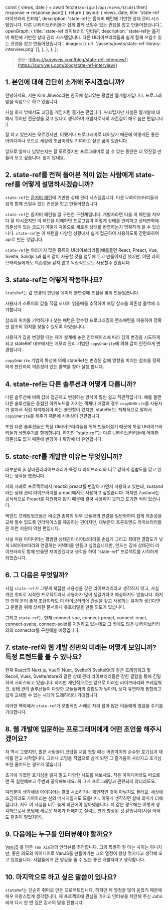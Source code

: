   const { views, date } = await fetch(`${origin}/api/views/${id}`).then(
    response => response.json()
  );
  return {
    layout: {
      views,
      date,
      title: 'state-ref 라이브러리 인터뷰',
      description:
        'state-ref는 옵저버 패턴에 기반한 상태 관리 시스템입니다. 다른 UI라이브러리들과 쉽게 함께 쓰일수 있는 컨셉을 잡고 만들어졌습니다.',
      openGraph: {
        title: 'state-ref 라이브러리 인터뷰',
        description:
          'state-ref는 옵저버 패턴에 기반한 상태 관리 시스템입니다. 다른 UI라이브러리들과 쉽게 함께 쓰일수 있는 컨셉을 잡고 만들어졌습니다.',
        images: [{ url: '/assets/posts/state-ref-library-interview.png' }],
      },
    },
  };
};

> 원문: [https://survivejs.com/blog/state-ref-interview/](https://survivejs.com/blog/state-ref-interview/)

## 1. 본인에 대해 간단히 소개해 주시겠습니까?

안녕하세요, 저는 Kim Jinwoo라는 한국에 살고있는 평범한 웹개발자입니다. 프로그래밍을 직업으로 하고 있습니다.

사실 회사 밖에서도 코딩을 게임처럼 즐기는 편입니다. 부끄럽지만 사실은 웹개발에 대해서 뛰어난 전문성을 갖고 있다고 생각하며 개발자로서의 자존감이 매우 높은 편입니다 :)

잘 하고 있는지는 모르겠지만, 어쨌거나 프로그래머로 태어났기 때문에 어떻게든 좋은 아이디어나 코드로 세상에 조금이라도 기여하고 싶은 꿈이 있습니다.

앞으로 얼마나 남았는지는 잘 모르겠지만 프로그래머로 살 수 있는 동안은 더 멋진걸 만들어 보고 싶습니다. 쉽지 않네요.

## 2. state-ref를 전혀 들어본 적이 없는 사람에게 state-ref를 어떻게 설명하시겠습니까?


`state-ref`는 [옵저버 패턴](https://en.wikipedia.org/wiki/Observer_pattern)에 기반한 상태 관리 시스템입니다. 다른 UI라이브러리들과 쉽게 함께 쓰일수 있는 컨셉을 잡고 만들어졌습니다.

`state-ref`는 옵저버 패턴을 잘 구현한 구현체입니다. 개발자라면 다들 이 패턴을 저보다 잘 아시겠지만 이 패턴을 이해하면 프로그램이 어떻게 상태를 관리하고 상태변화에 의존성이 있는 코드가 어떻게 자동으로 새로운 상태를 반영하는지 명확하게 알 수 있습니다. `state-ref`는 이 패턴을 다양한 상황에서 쉽게 접근하여 사용하도록 간편화하여 api로 만든 것입니다.

`state-ref`는 여러가지 많은 종류의 UI라이브러리들(예를들면 React, Preact, Vue, Svelte, Solidjs )과 쉽게 같이 사용할 것을 염두에 두고 만들어지긴 했지만, 어떤 라이브러리들에게도 의존성을 갖지 않고 독립적으로도 사용할수 있습니다.


## 3. state-ref는 어떻게 작동하나요?

`StateRef`는 값 변경의 판단을 데이터 불변성에 초점을 맞춰 만들었습니다.

사용자가 스토어의 값을 직접 꺼내어 읽을때를 추적하여 해당 참조를 의존성 콜백에 추가합니다.

참조의 위치를 기억하거나 찾는 패턴은 함수형 프로그래밍의 랜즈패턴을 이용하여 정확한 참조의 위치를 찾을수 있도록 하였습니다.

사용자가 값을 변경할 때는 제가 설계해 놓은 인터페이스에 따라 값의 변경을 시도하게 되고 stateRef 내부에서는 메모리 관리 기법인 `copyOnWrite`에 의해 값이 안전하게 변경됩니다.

`copyOnWrite` 기법의 특성에 의해 stateRef는 변경된 값에 영향을 미치는 참조를 정확하게 판단하여 의존성이 있는 콜백을 찾아 실행 합니다.

## 4. state-ref는 다른 솔루션과 어떻게 다릅니까?

다른 솔루션에 비해 값에 접근하고 변경하는 방식이 훨씬 쉽고 직관적입니다. 예를 들면 다른 솔루션들은 중첩된 하위노드를 가지는 객체나 배열의 경우 `copyOnWrite`를 사용자가 알아서 직접 처리해줘야 하는 불편함이 있지만, stateRef는 자체적으로 알아서 `copyOnWrite`를 해주기 때문에 사용성이 간편합니다.

또한 다른 솔루션들은 특정 UI라이브러리들을 위해 만들어졌기 때문에 특정 UI라이브러리들과 생명주기를 함께합니다. 하지만 “state-ref”는 다른 UI라이브러리들에 어떠한 의존성도 없기 때문에 변경이나 확장에 더 유연합니다.

## 5. state-ref를 개발한 이유는 무엇입니까?

대부분의 js 상태관리라이브러리가 특정 UI라이브러리와 너무 강하게 결합도를 갖고 있다는 생각을 했습니다.

저의 사례로 프로젝트에서 react와 preact를 번갈아 가면서 사용하고 있는데, zustand라는 상태 관리 라이브러리를 preact에서도 사용하고 싶었습니다. 하지만 Zustand는 공식적으로 Preact를 지원하지 않기 때문에 결국 사용하지 못하고 포기한 적이 있습니다.

백엔드 프레임워크들은 비슷한 종류의 외부 모듈과의 연결을 일반화하여 쉽게 의존성을 교체 할수 있도록 인터페이스를 제공하는 편이지만, 대부분의 프론트엔드 라이브러리들은 이런 지원이 약한 편입니다.

사실 처음 아이디어는 평범한 상태관리 라이브러리를 손쉽게 그리고 최대한 결합도가 낮게 UI라이브러리와 연결하는 커넥터를 만들고 싶었습니다만, 만드는 김에 상태관리 라이브러리도 함께 만들면 재미있겠다고 생각을 하여 “state-ref” 프로젝트를 시작하게 되었습니다.


## 6. 그 다음은 무엇일까?

사실 `state-ref`가 그렇게 복잡한 사용성을 갖은 라이브러리라고 생각하지 않고, 사실 개인 취미로 시작한 프로젝트라서 사용자가 많이 생길거라고 예상하지도 않습니다. 하지만 만약 운이 좋게 조금이라도 이 라이브러리에 관심을 갖고 사용하는 유저가 생긴다면 그 분들을 위해 상세한 문서화나 듀토리얼을 만들 의도가 있습니다.

그리고 `state-ref`는 현재 connect-vue, connect-preact, connect-react, connect-svelte, connect-solid를 지원하고 있는데요 그 밖에도 많은 UI라이브러리와의 connector를 구현해볼 예정입니다.


## 7. state-ref와 웹 개발 전반의 미래는 어떻게 보입니까? 특정 트렌드를 볼 수 있나요?

현재 React의 Next.js, Vue의 Nuxt, Svelte의 SvelteKit과 같은 프레임워크 및 Recoil, Vuex, Svelte/store와 같은 상태 관리 라이브러리들은 강한 결합을 통해 긴밀하게 서비스되고 있습니다. 하지만 개인적으로는 앞으로 이러한 라이브러리와 프레임워크, 상태 관리 솔루션들이 다양한 모듈들과의 결합도가 낮아져, 보다 유연하게 통합되고 쉽게 교체할 수 있는 시대가 도래하리라 기대합니다.

이러한 맥락에서 `state-ref`가 모범적인 사례로 자리 잡아 많은 이들에게 영감을 주기를 기대합니다.

## 8. 웹 개발에 입문하는 프로그래머에게 어떤 조언을 해주시겠어요?


저 역시 그랬지만, 많은 사람들이 코딩을 처음 접할 때는 어린아이의 순수한 호기심과 재미를 안고 시작합니다. 그러나 코딩을 직업으로 삼게 되면 그 즐거움이 사라지고 호기심 또한 줄어드는 경우가 많습니다.

초기에 가졌던 호기심을 잃지 말고 다양한 시도를 해보세요. 작은 아이디어라도 떠오르면 꼭 실현해보고 주변과 공유해보세요. 꼭 그게 프로그래밍과 관련되지 않더라도요.

여러분이 생각해낸 아이디어는 결코 사소하거나 개인적인 것이 아닐지도 몰라요. 세상에 조금이라도 기여하라는 신의 메시지일지도 모릅니다. 이렇게 생각하면 삶에 의미가 더해집니다. 저도 이 사실을 너무 늦게 최근에야 알아냈습니다.
저 같은 경우에는 이렇게 생각하므로서 코딩에 새로운 재미가 더해지고 실력도 크게 향상된 것 같습니다(사실 아직도 갈길이 멀었지만).

## 9. 다음에는 누구를 인터뷰해야 할까요?

[VanJS](https://vanjs.org/about) 를 만든 `Tao Xin`과의 인터뷰를 추천합니다. 그와 특별히 잘 아는 사이는 아니지만, 좋은 의도와 아이디어로 VanJS를 만들어가는 그의 열정이 항상 멋지다고 생각해 오고 있었습니다. 사람들에게 큰 영감을 줄 수 있는 좋은 개발자라고 생각합니다.

## 10. 마지막으로 하고 싶은 말씀이 있나요?

`stateRef`는 단순히 취미로 만든 프로젝트입니다. 하지만 제 열정을 많이 쏟았기 때문에 매우 자랑스럽게 생각합니다. 제 프로젝트에 관심을 가지고 인터뷰를 제안해 주신 Juho에게 다시 한 번 깊은 감사의 말을 전합니다.

